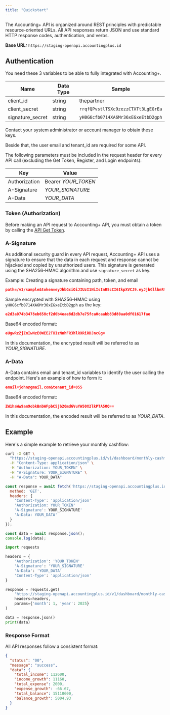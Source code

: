 ```yaml
---
title: "Quickstart"
---
```


The Accounting\+ API is organized around REST principles with predictable resource-oriented URLs. All API responses return JSON and use standard HTTP response codes, authentication, and verbs.

**Base URL:** `https://staging-openapi.accountingplus.id`

## Authentication

You need these 3 variables to be able to fully integrated with Accounting+.

| Name | Data Type | Sample |
|----|----|----|
| client_id | string | thepartner |
| client_secret | string | `rrqfQPvstlTSXc9zezzCTXTt3LgEGrEa` |
| signature_secret | string | `yH0G6cfb0714XA6Mr36xEGxeEtbD2gph` |

<Note>
  Contact your system administrator or account manager to obtain these keys.
</Note>

Beside that, the user email and tenant_id are required for some API.

The following parameters must be included in the request header for every API call (excluding the Get Token, Register, and Login endpoints):

| Key | Value |
|----|----|
| Authorization | Bearer _YOUR_TOKEN_ |
| A-Signature | _YOUR_SIGNATURE_ |
| A-Data | _YOUR_DATA_ |

### Token (Authorization)

Before making an API request to Accounting+ API, you must obtain a token by calling the [API Get Token](/api-reference/endpoint/get-token).

### A-Signature

As additional security guard in every API request, Accounting+ API uses a signature to ensure that the data in each request and response cannot be hijacked and copied by unauthorized users.
This signature is generated using the SHA256-HMAC algorithm and use `signature_secret` as key.

Example: Creating a signature containing path, token, and email

```json
path=/v1/sample&token=eyJhbGciOiJIUzI1NiIsInR5cCI6IkpXVCJ9.eyJjbGllbnRfaWQiOiJ0ZXN0In0.6c_QFWhU8Yvb_4kZ1kTiovsSfNKAC0oQ4tQs45rjy9U&email=john@gmail.com
```

Sample encrypted with SHA256-HMAC using `yH0G6cfb0714XA6Mr36xEGxeEtbD2gph` as the key:

```json
e2d3a074b3478eb658cf2d0b4eae8d2db7e75fca0caabb83d80aa0df01617fae
```

Base64 encoded format:

```json
eUgwRzZjZmIwNzE0WEE2TXIzNnhFR3hlRXRiRDJncGg=
```

In this documentation, the encrypted result will be referred to as *YOUR_SIGNATURE*.

### A-Data

A-Data contains email and tenant_id variables to identify the user calling the endpoint. Here's an example of how to form it:

```json
email=john@gmail.com&tenant_id=055
```

Base64 encoded format:

```json
ZW1haWw9am9obkBnbWFpbC5jb20mdGVuYW50X2lkPTA5OQ==
```

In this documentation, the encoded result will be referred to as *YOUR_DATA*.

## Example

Here's a simple example to retrieve your monthly cashflow:

<CodeGroup>

```bash cURL
curl -X GET \
  "https://staging-openapi.accountingplus.id/v1/dashboard/monthly-cashflow?month=1&year=2025" \
  -H "Content-Type: application/json" \
  -H "Authorization: YOUR_TOKEN" \
  -H "A-Signature: YOUR_SIGNATURE" \
  -H "A-Data": YOUR_DATA"
```

```javascript JavaScript
const response = await fetch('https://staging-openapi.accountingplus.id/v1/dashboard/monthly-cashflow?month=1&year=2025', {
  method: 'GET',
  headers: {
    'Content-Type': 'application/json'
    'Authorization: YOUR_TOKEN'
    'A-Signature': YOUR_SIGNATURE'
    'A-Data: YOUR_DATA'
  }
});

const data = await response.json();
console.log(data);
```

```python Python
import requests

headers = {
    'Authorization': 'YOUR_TOKEN'
    'A-Signature': 'YOUR_SIGNATURE'
    'A-Data': 'YOUR_DATA'
    'Content-Type': 'application/json'
}

response = requests.get(
    'https://staging-openapi.accountingplus.id/v1/dashboard/monthly-cashflow',
    headers=headers,
    params={'month': 1, 'year': 2025}
)

data = response.json()
print(data)
```

</CodeGroup>

### Response Format

All API responses follow a consistent format:

```json
{
  "status": "00",
  "message": "success",
  "data": {
    "total_income": 112600,
    "income_growth": 11160,
    "total_expense": 2000,
    "expense_growth": -66.67,
    "total_balance": 15110600,
    "balance_growth": 5004.93
  }
}
```
